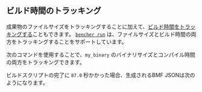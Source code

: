 
## ビルド時間のトラッキング

成果物のファイルサイズをトラッキングすることに加えて、[ビルド時間をトラッキングする][track build time]こともできます。
<code><a href="/ja/docs/explanation/bencher-run/">bencher run</a></code>
は、ファイルサイズとビルド時間の両方をトラッキングすることをサポートしています。

次のコマンドを使用することで、`my_binary` のバイナリサイズとコンパイル時間の両方をトラッキングできます。

<BuildTime />

ビルドスクリプトの完了に `87.0` 秒かかった場合、生成されるBMF JSONは次のようになります。

<BuildTimeJson />

[track build time]: /ja/docs/how-to/track-build-time/